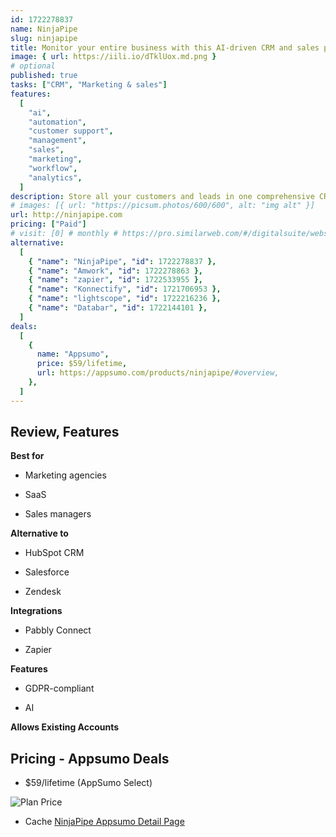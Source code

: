 ```yaml
---
id: 1722278837
name: NinjaPipe
slug: ninjapipe
title: Monitor your entire business with this AI-driven CRM and sales platform
image: { url: https://iili.io/dTklUox.md.png }
# optional
published: true
tasks: ["CRM", "Marketing & sales"]
features:
  [
    "ai",
    "automation",
    "customer support",
    "management",
    "sales",
    "marketing",
    "workflow",
    "analytics",
  ]
description: Store all your customers and leads in one comprehensive CRMPut your sales, outreach, and other tasks on autopilot with automated workflows
# images: [{ url: "https://picsum.photos/600/600", alt: "img alt" }]
url: http://ninjapipe.com
pricing: ["Paid"]
# visit: [0] # monthly # https://pro.similarweb.com/#/digitalsuite/websiteanalysis/home
alternative:
  [
    { "name": "NinjaPipe", "id": 1722278837 },
    { "name": "Amwork", "id": 1722278863 },
    { "name": "zapier", "id": 1722533955 },
    { "name": "Konnectify", "id": 1721706953 },
    { "name": "lightscope", "id": 1722216236 },
    { "name": "Databar", "id": 1722144101 },
  ]
deals:
  [
    {
      name: "Appsumo",
      price: $59/lifetime,
      url: https://appsumo.com/products/ninjapipe/#overview,
    },
  ]
---
```


## Review, Features

**Best for**

- Marketing agencies

- SaaS

- Sales managers

**Alternative to**

- HubSpot CRM

- Salesforce

- Zendesk

**Integrations**

- Pabbly Connect

- Zapier

**Features**

- GDPR-compliant

- AI

**Allows Existing Accounts**

## Pricing - Appsumo Deals

- $59/lifetime (AppSumo Select)

<Img src="https://iili.io/dTkQYhX.png" alt="Plan Price" />

- Cache [NinjaPipe Appsumo Detail Page](https://iili.io/dTkQLGa.png)

